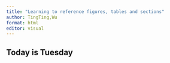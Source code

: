 ```yaml
---
title: "Learning to reference figures, tables and sections"
author: TingTing,Wu
format: html
editor: visual
---
```


## Today is Tuesday
